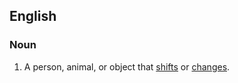 == English ==
=== Noun ===
{{en-noun}}
# A person, animal, or object that [[shifts]] or [[changes]].